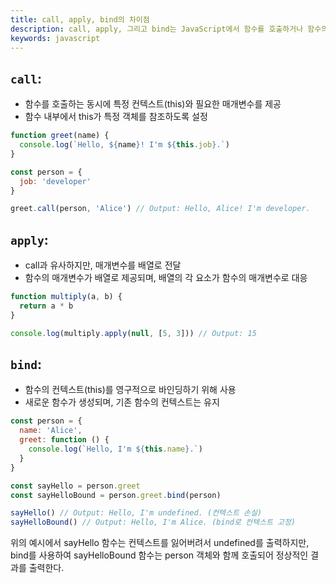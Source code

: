 ```yaml
---
title: call, apply, bind의 차이점
description: call, apply, 그리고 bind는 JavaScript에서 함수를 호출하거나 함수의 컨텍스트를 변경하는 데 사용되는 메서드들이다. 모두 함수 호출과 관련된 작업을 수행하지만 차이점이 있다.
keywords: javascript
---
```


## `call`:

- 함수를 호출하는 동시에 특정 컨텍스트(this)와 필요한 매개변수를 제공
- 함수 내부에서 this가 특정 객체를 참조하도록 설정

```js
function greet(name) {
  console.log(`Hello, ${name}! I'm ${this.job}.`)
}

const person = {
  job: 'developer'
}

greet.call(person, 'Alice') // Output: Hello, Alice! I'm developer.
```

## `apply`:

- call과 유사하지만, 매개변수를 배열로 전달
- 함수의 매개변수가 배열로 제공되며, 배열의 각 요소가 함수의 매개변수로 대응

```js
function multiply(a, b) {
  return a * b
}

console.log(multiply.apply(null, [5, 3])) // Output: 15
```

## `bind`:

- 함수의 컨텍스트(this)를 영구적으로 바인딩하기 위해 사용
- 새로운 함수가 생성되며, 기존 함수의 컨텍스트는 유지

```js
const person = {
  name: 'Alice',
  greet: function () {
    console.log(`Hello, I'm ${this.name}.`)
  }
}

const sayHello = person.greet
const sayHelloBound = person.greet.bind(person)

sayHello() // Output: Hello, I'm undefined. (컨텍스트 손실)
sayHelloBound() // Output: Hello, I'm Alice. (bind로 컨텍스트 고정)
```

위의 예시에서 sayHello 함수는 컨텍스트를 잃어버려서 undefined를 출력하지만, bind를 사용하여 sayHelloBound 함수는 person 객체와 함께 호출되어 정상적인 결과를 출력한다.
